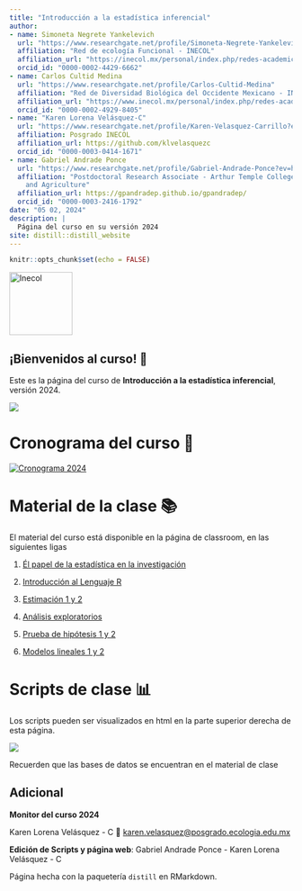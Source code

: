 ```yaml
---
title: "Introducción a la estadística inferencial"
author:
- name: Simoneta Negrete Yankelevich
  url: "https://www.researchgate.net/profile/Simoneta-Negrete-Yankelevich"
  affiliation: "Red de ecología Funcional - INECOL"
  affiliation_url: "https://inecol.mx/personal/index.php/redes-academicas/funcional/90-simoneta-negrete-yankelevich"
  orcid_id: "0000-0002-4429-6662"
- name: Carlos Cultid Medina
  url: "https://www.researchgate.net/profile/Carlos-Cultid-Medina"
  affiliation: "Red de Diversidad Biológica del Occidente Mexicano - INECOL"
  affiliation_url: "https://www.inecol.mx/personal/index.php/redes-academicas/diversidad-biologica-del-occidente-mexicano/205-carlos-andres-cultid-medina"
  orcid_id: "0000-0002-4929-8405"
- name: "Karen Lorena Velásquez-C"
  url: "https://www.researchgate.net/profile/Karen-Velasquez-Carrillo?ev=hdr_xprf&_tp=eyJjb250ZXh0Ijp7ImZpcnN0UGFnZSI6InB1YmxpY2F0aW9uIiwicGFnZSI6ImhvbWUiLCJwb3NpdGlvbiI6Imdsb2JhbEhlYWRlciJ9fQ"
  affiliation: Posgrado INECOL
  affiliation_url: https://github.com/klvelasquezc
  orcid_id: "0000-0003-0414-1671"
- name: Gabriel Andrade Ponce
  url: "https://www.researchgate.net/profile/Gabriel-Andrade-Ponce?ev=hdr_xprf"
  affiliation: "Postdoctoral Research Associate - Arthur Temple College of Forestry
    and Agriculture"
  affiliation_url: https://gpandradep.github.io/gpandradep/
  orcid_id: "0000-0003-2416-1792"
date: "05 02, 2024"
description: |
  Página del curso en su versión 2024
site: distill::distill_website
---
```


```r
knitr::opts_chunk$set(echo = FALSE)

```

<aside>![](img/logoinecol.jpg "Inecol"){width="112"}</aside>

## ¡Bienvenidos al curso! <span class="wave">👋</span>

Este es la página del curso de **Introducción a la estadística inferencial**, versión 2024.

![](https://i.pinimg.com/originals/d7/61/da/d761da18a809efc70ac8f631ff0150d1.jpg)

# Cronograma del curso 📆

[![Cronograma 2024](img/Cronograma2024.jpg)](https://classroom.google.com/u/0/c/MTg5NDkxODYwMzY0/m/NTQxMTU1OTg4NjM5/details)

# Material de la clase 📚

El material del curso está disponible en la página de classroom, en las siguientes ligas

1.  [Él papel de la estadística en la investigación](https://classroom.google.com/u/0/w/MTg5NDkxODYwMzY0/tc/MjcwNzUxODUyMTc2)

2.  [Introducción al Lenguaje R](https://classroom.google.com/u/0/w/MTg5NDkxODYwMzY0/tc/MjcwNjMxMTc1ODkx)

3.  [Estimación 1 y 2](https://classroom.google.com/u/0/w/MTg5NDkxODYwMzY0/tc/MjcwODkyMzU4Mjk5)

4.  [Análisis exploratorios](https://classroom.google.com/u/0/w/MTg5NDkxODYwMzY0/tc/MjcwODkyMzU4NDM1)

5.  [Prueba de hipótesis 1 y 2](https://classroom.google.com/u/0/w/MTg5NDkxODYwMzY0/tc/MjcwODkyNTcyNTc5)

6.  [Modelos lineales 1 y 2](https://classroom.google.com/u/0/w/MTg5NDkxODYwMzY0/tc/MjcwODkyNTcyODcx)

# Scripts de clase 📊

Los scripts pueden ser visualizados en html en la parte superior derecha de esta página.

![](img/clases.png)

Recuerden que las bases de datos se encuentran en el material de clase

## Adicional {.appendix}

**Monitor del curso 2024**

Karen Lorena Velásquez - C 📧 [karen.velasquez\@posgrado.ecologia.edu.mx](mailto:karen.velasquez@posgrado.ecologia.edu.mx){.email}

**Edición de Scripts y página web**: Gabriel Andrade Ponce - Karen Lorena Velásquez - C

Página hecha con la paquetería `distill` en RMarkdown.
